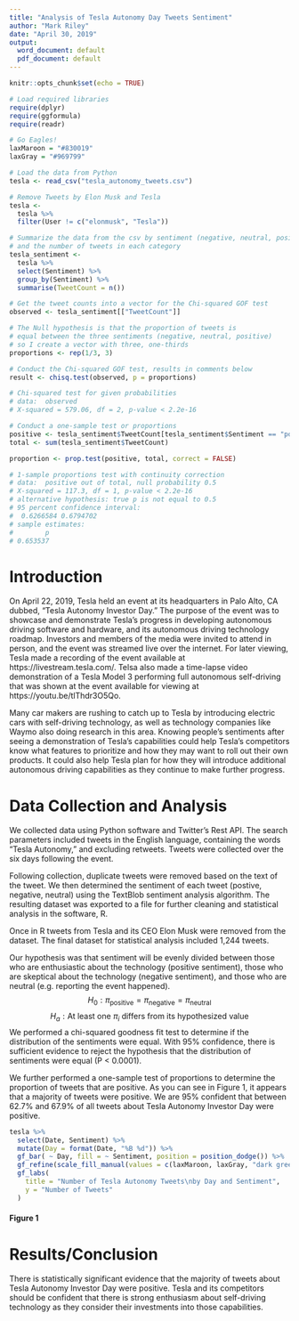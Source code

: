 ---
title: "Analysis of Tesla Autonomy Day Tweets Sentiment"
author: "Mark Riley"
date: "April 30, 2019"
output:
  word_document: default
  pdf_document: default
---

```{r setup, include=FALSE}
knitr::opts_chunk$set(echo = TRUE)
```

```{r echo=FALSE, message=FALSE, warning=FALSE}
# Load required libraries
require(dplyr)
require(ggformula)
require(readr)

# Go Eagles!
laxMaroon = "#830019"
laxGray = "#969799"

# Load the data from Python
tesla <- read_csv("tesla_autonomy_tweets.csv")

# Remove Tweets by Elon Musk and Tesla
tesla <- 
  tesla %>% 
  filter(User != c("elonmusk", "Tesla"))

# Summarize the data from the csv by sentiment (negative, neutral, positive)
# and the number of tweets in each category
tesla_sentiment <- 
  tesla %>% 
  select(Sentiment) %>% 
  group_by(Sentiment) %>% 
  summarise(TweetCount = n())

# Get the tweet counts into a vector for the Chi-squared GOF test
observed <- tesla_sentiment[["TweetCount"]]

# The Null hypothesis is that the proportion of tweets is
# equal between the three sentiments (negative, neutral, positive)
# so I create a vector with three, one-thirds
proportions <- rep(1/3, 3)

# Conduct the Chi-squared GOF test, results in comments below
result <- chisq.test(observed, p = proportions)

# Chi-squared test for given probabilities
# data:  observed
# X-squared = 579.06, df = 2, p-value < 2.2e-16

# Conduct a one-sample test or proportions
positive <- tesla_sentiment$TweetCount[tesla_sentiment$Sentiment == "positive"]
total <- sum(tesla_sentiment$TweetCount)

proportion <- prop.test(positive, total, correct = FALSE)

# 1-sample proportions test with continuity correction
# data:  positive out of total, null probability 0.5
# X-squared = 117.3, df = 1, p-value < 2.2e-16
# alternative hypothesis: true p is not equal to 0.5
# 95 percent confidence interval:
#  0.6266584 0.6794702
# sample estimates:
#        p 
# 0.653537 
```

# Introduction
On April 22, 2019, Tesla held an event at its headquarters in Palo Alto, CA dubbed, "Tesla Autonomy Investor Day." The purpose of the event was to showcase and demonstrate Tesla's progress in developing autonomous driving software and hardware, and its autonomous driving technology roadmap. Investors and members of the media were invited to attend in person, and the event was streamed live over the internet. For later viewing, Tesla made a recording of the event available at https://livestream.tesla.com/. Telsa also made a time-lapse video demonstration of a Tesla Model 3 performing full autonomous self-driving that was shown at the event available for viewing at https://youtu.be/tlThdr3O5Qo.

Many car makers are rushing to catch up to Tesla by introducing electric cars with self-driving technology, as well as technology companies like Waymo also doing research in this area. Knowing people's sentiments after seeing a demonstration of Tesla's capabilities could help Tesla's competitors know what features to prioritize and how they may want to roll out their own products. It could also help Tesla plan for how they will introduce additional autonomous driving capabilities as they continue to make further progress.

# Data Collection and Analysis
We collected data using Python software and Twitter's Rest API. The search parameters included tweets in the English language, containing the words "Tesla Autonomy," and excluding retweets. Tweets were collected over the six days following the event.

Following collection, duplicate tweets were removed based on the text of the tweet. We then determined the sentiment of each tweet (postive, negative, neutral) using the TextBlob sentiment analysis algorithm. The resulting dataset was exported to a file for further cleaning and statistical analysis in the software, R. 

Once in R tweets from Tesla and its CEO Elon Musk were removed from the dataset. The final dataset for statistical analysis included 1,244 tweets.

Our hypothesis was that sentiment will be evenly divided between those who are enthusiastic about the technology (positive sentiment), those who are skeptical about the technology (negative sentiment), and those who are neutral (e.g. reporting the event happened). 
$$H_0: \pi_\mbox{positive} = \pi_\mbox{negative} = \pi_\mbox{neutral}$$
$$H_a: \mbox{At least one } \pi_i \mbox{ differs from its hypothesized value}$$
We performed a chi-squared goodness fit test to determine if the distribution of the sentiments were equal. With 95% confidence, there is sufficient evidence to reject the hypothesis that the distribution of sentiments were equal (P < 0.0001). 

We further performed a one-sample test of proportions to determine the proportion of tweets that are positive. As you can see in Figure 1, it appears that a majority of tweets were positive. We are 95% confident that between 62.7% and 67.9% of all tweets about Tesla Autonomy Investor Day were positive.

```{r echo=FALSE, message=FALSE, warning=FALSE}
tesla %>% 
  select(Date, Sentiment) %>% 
  mutate(Day = format(Date, "%B %d")) %>% 
  gf_bar( ~ Day, fill = ~ Sentiment, position = position_dodge()) %>% 
  gf_refine(scale_fill_manual(values = c(laxMaroon, laxGray, "dark green"))) %>% 
  gf_labs(
    title = "Number of Tesla Autonomy Tweets\nby Day and Sentiment",
    y = "Number of Tweets" 
  )
```

#### Figure 1

# Results/Conclusion
There is statistically significant evidence that the majority of tweets about Tesla Autonomy Investor Day were positive. Tesla and its competitors should be confident that there is strong enthusiasm about self-driving technology as they consider their investments into those capabilities.
